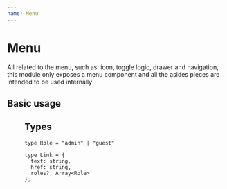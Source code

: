 ```yaml
---
name: Menu
---
```



# Menu

All related to the menu, such as: icon, toggle logic, drawer and navigation, this module only exposes a menu component and all the asides pieces are intended to be used internally

<PropsTable of={Menu} />

## Basic usage

<Playground>
  <Menu
    links={[
      { text: "Admin", href: "/admin/disputes", roles: ["admin"] },
      { text: "My Disputes", href: "/disputes/my" },
      { text: "Dispute Your Debt", href: "/" },
      { text: "Community", href: "https://community.debtcollective.org" },
      { text: "Events", href: "https://community.debtcollective.org/calendar" },
      {
        text: "The Power Report",
        href: "https://powerreport.debtcollective.org"
      },
      { text: "Donate", href: "http://tools.debtcollective.org/donate" },
      {
        text: "About the Debt Collective",
        href: "https://debtcollective.org#about"
      }
    ]}
  />
</Playground>

## Types

```
type Role = "admin" | "guest"
```

```
type Link = {
  text: string,
  href: string,
  roles?: Array<Role>
};
```
